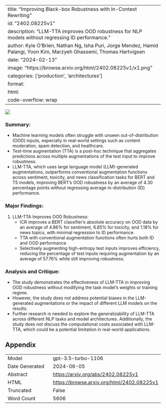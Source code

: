 
---
title: "Improving Black-box Robustness with In-Context Rewriting"
id: "2402.08225v1"
description: "LLM-TTA improves OOD robustness for NLP models without regressing ID performance."
author: Kyle O'Brien, Nathan Ng, Isha Puri, Jorge Mendez, Hamid Palangi, Yoon Kim, Marzyeh Ghassemi, Thomas Hartvigsen
date: "2024-02-13"
image: "https://browse.arxiv.org/html/2402.08225v1/x1.png"
categories: ['production', 'architectures']
format:
  html:
    code-overflow: wrap
---

![](https://browse.arxiv.org/html/2402.08225v1/x1.png)

### **Summary:**
- Machine learning models often struggle with unseen out-of-distribution (OOD) inputs, especially in real-world settings such as content moderation, spam detection, and healthcare.
- Test-time augmentation (TTA) is a post-hoc technique that aggregates predictions across multiple augmentations of the test input to improve robustness.
- LLM-TTA, which uses large language model (LLM)-generated augmentations, outperforms conventional augmentation functions across sentiment, toxicity, and news classification tasks for BERT and T5 models, improving BERT’s OOD robustness by an average of 4.30 percentage points without regressing average in-distribution (ID) performance.

### **Major Findings:**
1. LLM-TTA Improves OOD Robustness:
   - ICR improves a BERT classifier’s absolute accuracy on OOD data by an average of 4.86% for sentiment, 6.85% for toxicity, and 1.18% for news topics, with minimal regression to ID performance.
   - TTA with conventional augmentation functions often hurts both ID and OOD performance.
   - Selectively augmenting high-entropy test inputs improves efficiency, reducing the percentage of test inputs requiring augmentation by an average of 57.76% while still improving robustness.

### **Analysis and Critique:**
- The study demonstrates the effectiveness of LLM-TTA in improving OOD robustness without modifying the task model’s weights or training regime.
- However, the study does not address potential biases in the LLM-generated augmentations or the impact of different LLM models on the results.
- Further research is needed to explore the generalizability of LLM-TTA across different NLP tasks and model architectures. Additionally, the study does not discuss the computational costs associated with LLM-TTA, which could be a potential limitation in real-world applications.

## Appendix

|          |          |
|----------|----------|
| Model     | gpt-3.5-turbo-1106       |
| Date Generated     | 2024-06-05       |
| Abstract | [https://arxiv.org/abs/2402.08225v1](https://arxiv.org/abs/2402.08225v1)        |
| HTML     | [https://browse.arxiv.org/html/2402.08225v1](https://browse.arxiv.org/html/2402.08225v1)       |
| Truncated       | False       |
| Word Count       | 5606       |